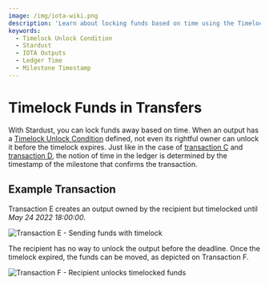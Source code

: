 ```yaml
---
image: /img/iota-wiki.png
description: 'Learn about locking funds based on time using the Timelock Unlock Condition in Stardust. Understand how to create a timelocked output and how to move funds once the timelock expires.'
keywords:
  - Timelock Unlock Condition
  - Stardust
  - IOTA Outputs
  - Ledger Time
  - Milestone Timestamp
---
```


# Timelock Funds in Transfers

With Stardust, you can lock funds away based on time. When an output has a [Timelock Unlock Condition](https://wiki.iota.org/shimmer/tips/tips/TIP-0018#timelock-unlock-condition)
defined, not even its rightful owner can unlock it before the timelock expires. Just like in the case of [transaction C](expiration.mdx#claim-non-expired-funds) and [transaction D](expiration.mdx#claim-expired-funds),
the notion of time in the ledger is determined by the timestamp of the milestone that confirms the transaction.

## Example Transaction

Transaction E creates an output owned by the recipient but timelocked until _May 24 2022 18:00:00_.

![Transaction E - Sending funds with timelock](/img/stardust_explanations/stardust_ledger_anatomy/simple_transaction/tx_E.svg)

The recipient has no way to unlock the output before the deadline. Once the timelock expired, the funds can be moved, as
depicted on Transaction F.

![Transaction F - Recipient unlocks timelocked funds](/img/stardust_explanations/stardust_ledger_anatomy/simple_transaction/tx_F.svg)
